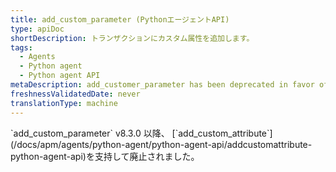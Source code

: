 ```yaml
---
title: add_custom_parameter (PythonエージェントAPI)
type: apiDoc
shortDescription: トランザクションにカスタム属性を追加します。
tags:
  - Agents
  - Python agent
  - Python agent API
metaDescription: add_customer_parameter has been deprecated in favor of add_customer_attribute.
freshnessValidatedDate: never
translationType: machine
---
```


<Callout variant="important">
  `add_custom_parameter` v8.3.0 以降、 [`add_custom_attribute`](/docs/apm/agents/python-agent/python-agent-api/addcustomattribute-python-agent-api)を支持して廃止されました。
</Callout>